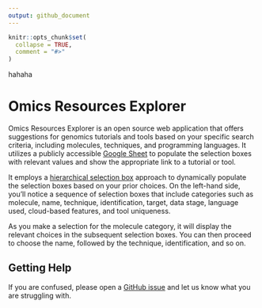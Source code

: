 ```yaml
---
output: github_document
---
```


<!-- README.md is generated from README.Rmd. Please edit that file -->

```r
knitr::opts_chunk$set(
  collapse = TRUE,
  comment = "#>"
)
```

hahaha

# Omics Resources Explorer

Omics Resources Explorer is an open source web application that offers suggestions for genomics tutorials and tools based on your specific search criteria, including molecules, techniques, and programming languages. It utilizes a publicly accessible [Google Sheet](https://docs.google.com/spreadsheets/d/1_4VN5MQVPO6KK14mH0P8zBz25s7a-he67qS6Fst6ZTo/edit?usp=sharing) to populate the selection boxes with relevant values and show the appropriate link to a tutorial or tool.

It employs a [hierarchical selection box](https://mastering-shiny.org/action-dynamic.html?q=hier#hierarchical-select) approach to dynamically populate the selection boxes based on your prior choices. On the left-hand side, you'll notice a sequence of selection boxes that include categories such as molecule, name, technique, identification, target, data stage, language used, cloud-based features, and tool uniqueness.

As you make a selection for the molecule category, it will display the relevant choices in the subsequent selection boxes. You can then proceed to choose the name, followed by the technique, identification, and so on.

## Getting Help

If you are confused, please open a [GitHub issue](https://github.com/FredHutch/omicsResources-Explorer/issues/new) and let us know what you are struggling with.

